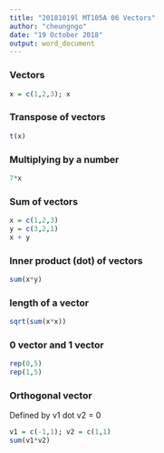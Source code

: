 ```yaml
---
title: "20181019l MT105A 06 Vectors"
author: "cheungngo"
date: "19 October 2018"
output: word_document
---
```


### Vectors

```r
x = c(1,2,3); x
```

### Transpose of vectors

```r
t(x)
```

### Multiplying by a number

```r
7*x
```

### Sum of vectors

```r
x = c(1,2,3)
y = c(3,2,1)
x + y
```

### Inner product (dot) of vectors

```r
sum(x*y)
```

### length of a vector

```r
sqrt(sum(x*x))
```

### 0 vector and 1 vector

```r
rep(0,5)
rep(1,5)
```

### Orthogonal vector

Defined by v1 dot v2 = 0
```r
v1 = c(-1,1); v2 = c(1,1)
sum(v1*v2)
```